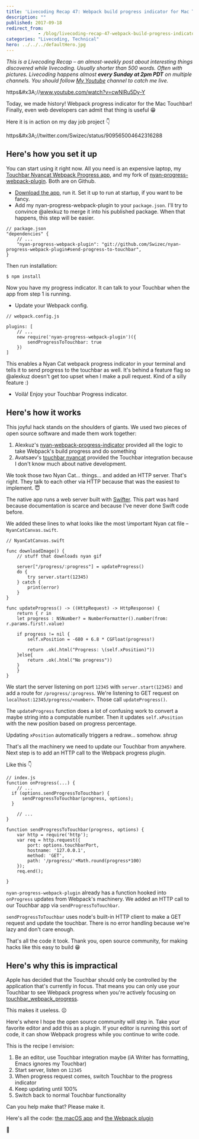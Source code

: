 ```yaml
---
title: 'Livecoding Recap 47: Webpack build progress indicator for Mac Touchbar'
description: ""
published: 2017-09-18
redirect_from: 
            - /blog/livecoding-recap-47-webpack-build-progress-indicator-mac-touchbar/swizec/7808
categories: "Livecoding, Technical"
hero: ../../../defaultHero.jpg
---
```

_This is a Livecoding Recap – an almost-weekly post about interesting things discovered while livecoding. Usually shorter than 500 words. Often with pictures. Livecoding happens almost **every Sunday at 2pm PDT** on multiple channels. You should follow [My Youtube](https://www.youtube.com/TheSwizec) channel to catch me live._



https&amp;#x3A;//www.youtube.com/watch?v=cwNlRu5Dy-Y



Today, we made history! Webpack progress indicator for the Mac Touchbar! Finally, even web developers can admit that thing is useful 😁



Here it is in action on my day job project 👇



https&amp;#x3A;//twitter.com/Swizec/status/909565004642316288



## Here&#x27;s how you set it up



You can start using it right now. All you need is an expensive laptop, my [Touchbar Nyancat Webpack Progress app](https://github.com/Swizec/touchbar_webpack_progress), and my fork of [nyan-progress-webpack-plugin](https://github.com/Swizec/nyan-progress-webpack-plugin/tree/send-progress-to-touchbar). Both are on Github.



- [Download the app](https://github.com/Swizec/touchbar_webpack_progress), run it. Set it up to run at startup, if you want to be fancy.
- Add my nyan-progress-webpack-plugin to your `package.json`. I&#x27;ll try to convince @alexkuz to merge it into his published package. When that happens, this step will be easier.



```
// package.json
"dependencies" {
    // ...
    "nyan-progress-webpack-plugin": "git://github.com/Swizec/nyan-progress-webpack-plugin#send-progress-to-touchbar",
}
```



Then run installation:



```
$ npm install
```



Now you have my progress indicator. It can talk to your Touchbar when the app from step 1 is running.



- Update your Webpack config.



```
// webpack.config.js

plugins: [
    // ...
    new require('nyan-progress-webpack-plugin')({
        sendProgressToTouchbar: true
    })
]
```



This enables a Nyan Cat webpack progress indicator in your terminal and tells it to send progress to the touchbar as well. It&#x27;s behind a feature flag so @alexkuz doesn&#x27;t get too upset when I make a pull request. Kind of a silly feature :)



- Voilà! Enjoy your Touchbar Progress indicator.



## Here&#x27;s how it works



This joyful hack stands on the shoulders of giants. We used two pieces of open source software and made them work together:



1. Alexkuz&#x27;s [nyan-webpack-progress-indicator](https://github.com/alexkuz/nyan-progress-webpack-plugin) provided all the logic to take Webpack&#x27;s build progress and do something
2. Avatsaev&#x27;s [touchbar nyancat](https://github.com/avatsaev/touchbar_nyancat) provided the Touchbar integration because I don&#x27;t know much about native development.



We took those two Nyan Cat… things… and added an HTTP server. That&#x27;s right. They talk to each other via HTTP because that was the easiest to implement. 😇



The native app runs a web server built with [Swifter](https://github.com/httpswift/swifter). This part was hard because documentation is scarce and because I&#x27;ve never done Swift code before.



We added these lines to what looks like the most \\important Nyan cat file – `NyanCatCanvas.swift`.



```
// NyanCatCanvas.swift

func downloadImage() {
    // stuff that downloads nyan gif

    server["/progress/:progress"] = updateProgress()
    do {
        try server.start(12345)
    } catch {
        print(error)
    }
}

func updateProgress() -> ((HttpRequest) -> HttpResponse) {
    return { r in
    let progress : NSNumber? = NumberFormatter().number(from: r.params.first!.value)

    if progress != nil {
        self.xPosition = -680 + 6.8 * CGFloat(progress!)

        return .ok(.html("Progress: \(self.xPosition)"))
    }else{
        return .ok(.html("No progress"))
    }
    }
}
```



We start the server listening on port `12345` with `server.start(12345)` and add a route for `/progress/:progress`. We&#x27;re listening to GET request on `localhost:12345/progress/<number>`. Those call `updateProgress()`.



The `updateProgress` function does a lot of confusing work to convert a maybe string into a computable number. Then it updates `self.xPosition` with the new position based on progress percentage.



Updating `xPosition` automatically triggers a redraw… somehow. _shrug_



That&#x27;s all the machinery we need to update our Touchbar from anywhere. Next step is to add an HTTP call to the Webpack progress plugin.



Like this 👇



```
// index.js
function onProgress(...) {
    // ...
  if (options.sendProgressToTouchbar) {
      sendProgressToTouchbar(progress, options);
  }
 
    // ...
}

function sendProgressToTouchbar(progress, options) {
    var http = require('http');
    var req = http.request({
        port: options.touchbarPort,
        hostname: '127.0.0.1',
        method: 'GET',
        path: '/progress/'+Math.round(progress*100)
    });
    req.end();

}
```



`nyan-progress-webpack-plugin` already has a function hooked into `onProgress` updates from Webpack&#x27;s machinery. We added an HTTP call to our Touchbar app via `sendProgressToTouchbar`.



`sendProgressToTouchbar` uses node&#x27;s built-in HTTP client to make a GET request and update the touchbar. There is no error handling because we&#x27;re lazy and don&#x27;t care enough.



That&#x27;s all the code it took. Thank you, open source community, for making hacks like this easy to build 😁



## Here&#x27;s why this is impractical



Apple has decided that the Touchbar should only be controlled by the application that&#x27;s currently in focus. That means you can only use your Touchbar to see Webpack progress when you&#x27;re actively focusing on [touchbar_webpack_progress](https://github.com/Swizec/touchbar_webpack_progress).



This makes it useless. ☹️



Here&#x27;s where I hope the open source community will step in. Take your favorite editor and add this as a plugin. If your editor is running this sort of code, it can show Webpack progress while you continue to write code.



This is the recipe I envision:



1. Be an editor, use Touchbar integration maybe (iA Writer has formatting, Emacs ignores my Touchbar)
2. Start server, listen on `12345`
3. When progress request comes, switch Touchbar to the progress indicator
4. Keep updating until 100%
5. Switch back to normal Touchbar functionality



Can you help make that? Please make it.



Here&#x27;s all the code: [the macOS app](https://github.com/Swizec/touchbar_webpack_progress) and [the Webpack plugin](https://github.com/Swizec/nyan-progress-webpack-plugin/tree/send-progress-to-touchbar)



🤘